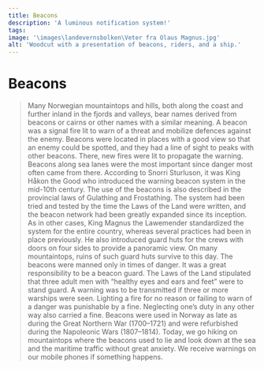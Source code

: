 ```yaml
---
title: Beacons
description: 'A luminous notification system!'
tags:
image: '\images\landevernsbolken\Veter fra Olaus Magnus.jpg'
alt: 'Woodcut with a presentation of beacons, riders, and a ship.'
---
```



# Beacons

<Blockquote
    quote='“Guards are to light the beacon upon seeing three or more warships”'
    footer='Land defence section, chapter 4' />

<Spacer height={40}/>
<Container stil="initial side">
    Many Norwegian mountaintops and hills, both along the coast and further inland in the fjords and valleys, bear names derived from beacons or cairns or other names with a similar meaning. 
    A beacon was a signal fire lit to warn of a threat and mobilize defences against the enemy. 
    Beacons were located in places with a good view so that an enemy could be spotted, and they had a line of sight to peaks with other beacons. 
    There, new fires were lit to propagate the warning. 
    Beacons along sea lanes were the most important since danger most often came from there. 
    According to Snorri Sturluson, it was King Håkon the Good who introduced the warning beacon system in the mid-10th century. 
    The use of the beacons is also described in the provincial laws of Gulathing and Frostathing. 
    The system had been tried and tested by the time the Laws of the Land were written, and the beacon network had been greatly expanded since its inception. 
    As in other cases, King Magnus the Lawemender standardized the system for the entire country, whereas several practices had been in place previously. 
    He also introduced guard huts for the crews with doors on four sides to provide a panoramic view. 
    On many mountaintops, ruins of such guard huts survive to this day. 
    The beacons were manned only in times of danger. 
    It was a great responsibility to be a beacon guard. 
    The Laws of the Land stipulated that three adult men with “healthy eyes and ears and feet” were to stand guard. 
    A warning was to be transmitted if three or more warships were seen. 
    Lighting a fire for no reason or failing to warn of a danger was punishable by a fine. 
    Neglecting one’s duty in any other way also carried a fine. 
    Beacons were used in Norway as late as during the Great Northern War (1700–1721) and were refurbished during the Napoleonic Wars (1807–1814). 
    Today, we go hiking on mountaintops where the beacons used to lie and look down at the sea and the maritime traffic without great anxiety. 
    We receive warnings on our mobile phones if something happens.
</Container>